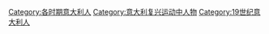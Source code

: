 [[Category:各时期意大利人|Category:各时期意大利人]]
[[Category:意大利复兴运动中人物|Category:意大利复兴运动中人物]]
[[Category:19世纪意大利人|Category:19世纪意大利人]]